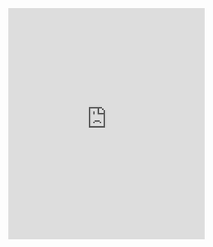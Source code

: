 <iframe
  style="border: 0; width: 400px; height: 472px;"
  src="https://bandcamp.com/EmbeddedPlayer/album=2874703067/size=large/bgcol=333333/linkcol=0f91ff/artwork=small/transparent=true/"
  seamless
>
  <a href="https://noisj.nl/album/futurism">Futurism by Micron</a>
</iframe>

